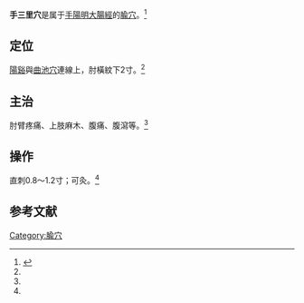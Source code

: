 {{medical}}
{{Infobox acupoint
|name = 手三里穴
|image = 
|imagesize = 
|caption =
|simplified = 手三里
|traditional = 手三里
|code = LI10
|pinyin = Shǒusānlǐ
|meridian = 手陽明大腸經
|location = [[陽谿穴|陽谿]]與[[曲池穴|曲池穴]]連線上，肘橫紋下2寸
|treat = 肘臂疼痛、上肢麻木、腹痛、腹瀉等
|processing = 直刺0.8～1.2寸；可灸
|footnotes = 
}}
'''手三里穴'''是属于[[手陽明大腸經|手陽明大腸經]]的[[腧穴|腧穴]]。<ref name="针灸学">{{Cite book |title=针灸学 |url=https://archive.org/details/zhenjiuxue0000unse |author=孙国杰 主编 |publisher=[[上海科学技术出版社|上海科学技术出版社]] |year=1997 |pages= |isbn=7-5323-4102-X}}</ref>

==定位==
[[陽谿穴|陽谿]]與[[曲池穴|曲池穴]]連線上，肘橫紋下2寸。<ref name="针灸学"/>

==主治==
肘臂疼痛、上肢麻木、腹痛、腹瀉等。<ref name="针灸学"/>

==操作==
直刺0.8～1.2寸；可灸。<ref name="针灸学"/>

==参考文献==
{{reflist}}

{{经络}}
{{手陽明大腸經}}

{{DEFAULTSORT:S手}}
[[Category:腧穴|Category:腧穴]]
